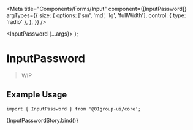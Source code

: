 
<Meta
  title="Components/Forms/Input"
  component={[InputPassword]}
  argTypes={{
    size: {
      options: ['sm', 'md', 'lg', 'fullWidth'],
      control: { type: 'radio' },
    },
  }}
/>

  <InputPassword {...args}></InputPassword>
);

# InputPassword

> WIP

## Example Usage

```tsx
import { InputPassword } from '@01group-ui/core';
```

<Canvas columns={2} withSource="close">
  <Story
    name="InputPassword"
    args={{
      defaultValue: '',
      value: '',
      placeHolder: 'input password',
    }}
  >
    {InputPasswordStory.bind()}
  </Story>
</Canvas>

<ArgsTable of={InputPassword} />
